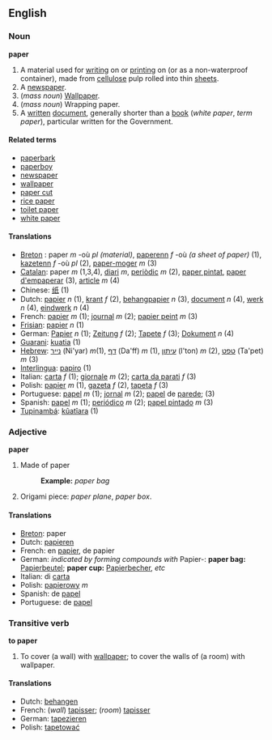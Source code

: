 ==English==
===Noun===
'''paper'''

#A material used for [[write|writing]] on or [[print]]ing on (or as a non-waterproof container), made from [[cellulose]] pulp rolled into thin [[sheet]]s.
#A [[newspaper]].
#(''mass noun'') [[Wallpaper]].
#(''mass noun'') Wrapping paper.
#A [[written]] [[document]], generally shorter than a [[book]] (''white paper'', ''term paper''), particular written for the Government.

====Related terms====
*[[paperbark]]
*[[paperboy]]
*[[newspaper]]
*[[wallpaper]]
*[[paper cut]]
*[[rice paper]]
*[[toilet paper]]
*[[white paper]]

====Translations====
*[[Breton]] : paper ''m'' -où ''pl'' ''(material)'', [[paperenn]] ''f'' -où ''(a sheet of paper)'' (1), [[kazetenn]] ''f'' -où ''pl'' (2), [[paper-moger]] ''m'' (3)
*[[Catalan]]: paper ''m'' (1,3,4), [[diari]] ''m'', [[periòdic]] ''m'' (2), [[paper pintat]], [[paper d'empaperar]] (3), [[article]] ''m'' (4)
*Chinese: [[纸]] (1)
*Dutch: [[papier]] ''n'' (1), [[krant]] ''f'' (2), [[behangpapier]] ''n'' (3), [[document]] ''n'' (4), [[werk]] ''n'' (4), [[eindwerk]] ''n'' (4)
*French: [[papier]] ''m'' (1); [[journal]] ''m'' (2); [[papier peint]] ''m'' (3)
*[[Frisian]]: [[papier]] ''n'' (1)
*German: [[Papier]] ''n'' (1); [[Zeitung]] ''f'' (2); [[Tapete]] ''f'' (3); [[Dokument]] ''n'' (4)
*[[Guarani]]: [[kuatia]] (1)
*[[Hebrew]]: [[נייר]] (Ni'yar) ''m''(1), [[דף]] (Da'ff) ''m'' (1), [[עיתון]] (I'ton) ''m'' (2), [[טפט]] (Ta'pet) ''m'' (3)
*[[Interlingua]]: [[papiro]] (1)
*Italian: [[carta]] ''f'' (1); [[giornale]] ''m'' (2); [[carta da parati]] ''f'' (3)
*Polish: [[papier]] ''m'' (1), [[gazeta]] ''f'' (2), [[tapeta]] ''f'' (3)
*Portuguese: [[papel]] ''m'' (1); [[jornal]] ''m'' (2); [[papel]] de [[parede]]; (3)
*Spanish: [[papel]] ''m'' (1); [[periódico]] ''m'' (2); [[papel pintado]] ''m'' (3)
*[[Tupinambá]]: [[kûatîara]] (1)

===Adjective===
'''paper'''

#Made of paper
#:'''Example:''' ''paper bag''
#Origami piece: ''paper plane'', ''paper box''.

====Translations====

*[[Breton]]: paper
*Dutch: [[papieren]]
*French: en [[papier]], de papier
*German: ''indicated by forming compounds with'' Papier-: '''paper bag:''' [[Papierbeutel]]; '''paper cup:''' [[Papierbecher]], ''etc''
*Italian: di [[carta]]
*Polish: [[papierowy]] ''m''
*Spanish: de [[papel]]
*Portuguese: de [[papel]]

===Transitive verb===
'''to paper'''

#To cover (a wall) with [[wallpaper]]; to cover the walls of (a room) with wallpaper.

====Translations====
*Dutch: [[behangen]]
*French: (''wall'') [[tapisser]]; (''room'') [[tapisser]]
*German: [[tapezieren]]
*Polish: [[tapetować]]